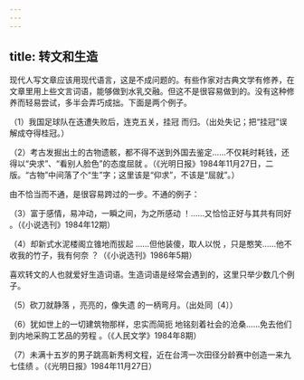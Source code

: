 ```yaml
---
---
---
```

title: 转文和生造
---




现代人写文章应该用现代语言，这是不成问题的。有些作家对古典文学有修养，在文章里用上些文言词语，能够做到水乳交融。但这不是很容易做到的。没有这种修养而轻易尝试，多半会弄巧成拙。下面是两个例子。

（1）我国足球队在迭遭失败后，连克五关，挂冠 而归。（出处失记；把“挂冠”误解成夺得桂冠。）

（2）考古发掘出土的古物遗骸，都不得不送到外国去鉴定……不仅耗时耗钱，还得以“央求”、“看别人脸色”的态度屈就 。（《光明日报》1984年11月27日，二版。“古物”中间落了个“生”字；这里该是“仰求”，不该是“屈就”。）

由不恰当而不通，是很容易跨过的一步。不通的例子：

（3）富于感情，易冲动，一瞬之间，为之所感动 ！……又恰恰正好与其共有同好 。（《小说选刊》1984年12期）

（4）却新式水泥楼阁立锥地而拔起 ……但他装傻，取人以悦 ，只是憨笑……他不收我的竹子，我有何奈 ？（《小说选刊》1986年5期）

喜欢转文的人也就爱好生造词语。生造词语是经常会遇到的，这里只举少数几个例子。

（5）砍刀就静落 ，亮亮的，像失遗 的一柄弯月。（出处同〔4〕）

（6）犹如世上的一切建筑物那样，忠实而简扼 地铭刻着社会的沧桑……免去他们到内地采购工艺品的劳程 。（《人民文学》1984年8期）

（7）未满十五岁的男子跳高新秀柯文程，近在台湾一次田径分龄赛中创造一来九七佳绩 。（《光明日报》1984年11月27日）
